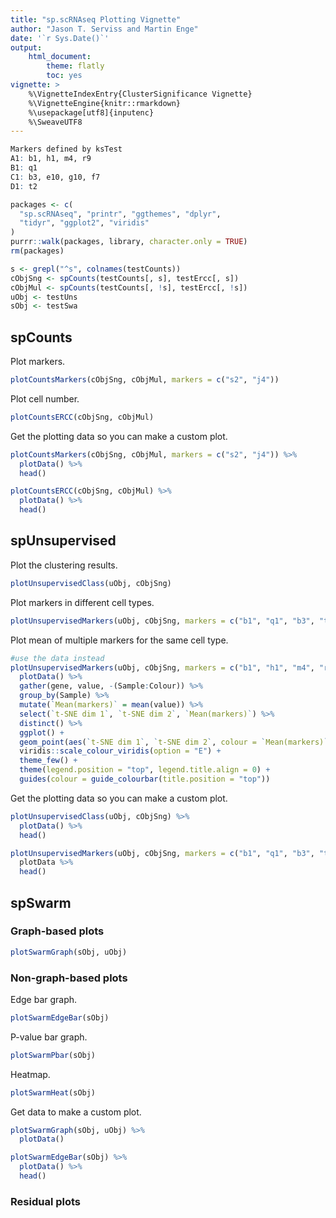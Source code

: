 ```yaml
---
title: "sp.scRNAseq Plotting Vignette"
author: "Jason T. Serviss and Martin Enge"
date: '`r Sys.Date()`'
output:
    html_document:
        theme: flatly
        toc: yes
vignette: >
    %\VignetteIndexEntry{ClusterSignificance Vignette} 
    %\VignetteEngine{knitr::rmarkdown} 
    %\usepackage[utf8]{inputenc}
    %\SweaveUTF8
---
```


```r
Markers defined by ksTest
A1: b1, h1, m4, r9
B1: q1
C1: b3, e10, g10, f7
D1: t2
```


```r
packages <- c(
  "sp.scRNAseq", "printr", "ggthemes", "dplyr", 
  "tidyr", "ggplot2", "viridis"
)
purrr::walk(packages, library, character.only = TRUE)
rm(packages)
```

```r
s <- grepl("^s", colnames(testCounts))
cObjSng <- spCounts(testCounts[, s], testErcc[, s])
cObjMul <- spCounts(testCounts[, !s], testErcc[, !s])
uObj <- testUns
sObj <- testSwa
```

## spCounts

Plot markers.
```r
plotCountsMarkers(cObjSng, cObjMul, markers = c("s2", "j4"))
```

Plot cell number.
```r
plotCountsERCC(cObjSng, cObjMul)
```

Get the plotting data so you can make a custom plot.
```r
plotCountsMarkers(cObjSng, cObjMul, markers = c("s2", "j4")) %>%
  plotData() %>%
  head()

plotCountsERCC(cObjSng, cObjMul) %>%
  plotData() %>%
  head()
```

## spUnsupervised

Plot the clustering results.
```r
plotUnsupervisedClass(uObj, cObjSng)
```

Plot markers in different cell types.
```r
plotUnsupervisedMarkers(uObj, cObjSng, markers = c("b1", "q1", "b3", "t2"))
```

Plot mean of multiple markers for the same cell type.
```r
#use the data instead
plotUnsupervisedMarkers(uObj, cObjSng, markers = c("b1", "h1", "m4", "r9")) %>%
  plotData() %>%
  gather(gene, value, -(Sample:Colour)) %>%
  group_by(Sample) %>%
  mutate(`Mean(markers)` = mean(value)) %>%
  select(`t-SNE dim 1`, `t-SNE dim 2`, `Mean(markers)`) %>%
  distinct() %>%
  ggplot() +
  geom_point(aes(`t-SNE dim 1`, `t-SNE dim 2`, colour = `Mean(markers)`)) +
  viridis::scale_colour_viridis(option = "E") +
  theme_few() +
  theme(legend.position = "top", legend.title.align = 0) +
  guides(colour = guide_colourbar(title.position = "top")) 
```

Get the plotting data so you can make a custom plot.

```r
plotUnsupervisedClass(uObj, cObjSng) %>% 
  plotData() %>%
  head()

plotUnsupervisedMarkers(uObj, cObjSng, markers = c("b1", "q1", "b3", "t2")) %>% 
  plotData %>%
  head()
```

## spSwarm

### Graph-based plots

```r
plotSwarmGraph(sObj, uObj)
```

### Non-graph-based plots

Edge bar graph.
```r
plotSwarmEdgeBar(sObj)
```

P-value bar graph.
```r
plotSwarmPbar(sObj)
```

Heatmap.
```r
plotSwarmHeat(sObj)
```

Get data to make a custom plot.
```r
plotSwarmGraph(sObj, uObj) %>%
  plotData()

plotSwarmEdgeBar(sObj) %>%
  plotData() %>%
  head()
```

### Residual plots

